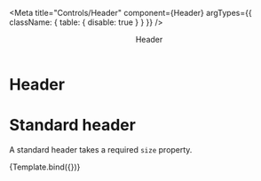 
<Meta 
  title="Controls/Header" 
  component={Header}
  argTypes={{
    className: { table: { disable: true } }
  }}
/>

  <Header {...args}>Header</Header>

# Header

<ArgsTable of={Header}/>

# Standard header

A standard header takes a required `size` property.

<Canvas>
  <Story
    name="Properties"
    args={{ size: 'h3' }}>
    {Template.bind({})}
  </Story>
</Canvas>
